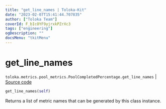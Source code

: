 ```yaml
---
title: "get_line_names | Toloka-Kit"
date: "2023-02-07T15:41:44.707835"
author: ["Toloka Team"]
coverId: F_bIcOYF9yjrxkPZrXc3
tags: ["engineering"]
ogDescription: ""
docsMenu: "tkitMenu"
---
```


# get_line_names
`toloka.metrics.pool_metrics.PoolCompletedPercentage.get_line_names` | [Source code](https://github.com/Toloka/toloka-kit/blob/v1.1.3/src/metrics/pool_metrics.py#L184)

```python
get_line_names(self)
```

Returns a list of metric names that can be generated by this class instance.